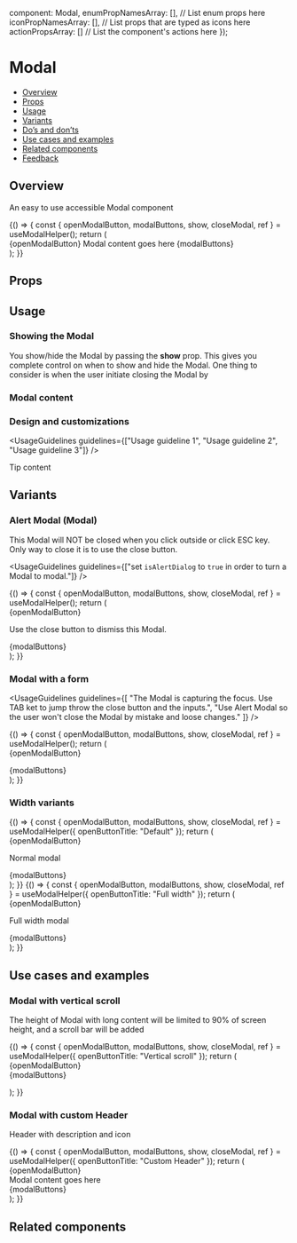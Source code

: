 
  component: Modal,
  enumPropNamesArray: [], // List enum props here
  iconPropNamesArray: [], // List props that are typed as icons here
  actionPropsArray: [] // List the component's actions here
});

<Meta title="Feedback/Modal" component={Modal} argTypes={metaSettings.argTypes} decorators={metaSettings.decorators} />

<!--- Component documentation -->

# Modal

- [Overview](#overview)
- [Props](#props)
- [Usage](#usage)
- [Variants](#variants)
- [Do’s and don’ts](#dos-and-donts)
- [Use cases and examples](#use-cases-and-examples)
- [Related components](#related-components)
- [Feedback](#feedback)

## Overview

An easy to use accessible Modal component

<Canvas>
  <Story name="Overview">
    {() => {
      const { openModalButton, modalButtons, show, closeModal, ref } = useModalHelper();
      return (
        <div>
          {openModalButton}
          <Modal
            id={"story-book-modal"}
            title={"Modal title"}
            triggerElement={ref.current}
            show={show}
            onClose={closeModal}
            closeButtonAriaLabel={"close"}
          >
            <ModalContent>Modal content goes here</ModalContent>
            <ModalFooter>{modalButtons}</ModalFooter>
          </Modal>
        </div>
      );
    }}
  </Story>
</Canvas>

## Props

<ArgsTable of={Modal} />

## Usage

### Showing the Modal

You show/hide the Modal by passing the <b>show</b> prop. This gives you complete control on when to show and hide the Modal.
One thing to consider is when the user initiate closing the Modal by

### Modal content

### Design and customizations

<UsageGuidelines guidelines={["Usage guideline 1", "Usage guideline 2", "Usage guideline 3"]} />

<Tip title="Not what you were looking for?">Tip content</Tip>

## Variants

### Alert Modal (Modal)

This Modal will NOT be closed when you click outside or click ESC key. Only way to close it is to use the close button.

<UsageGuidelines guidelines={["set `isAlertDialog` to `true` in order to turn a Modal to modal."]} />

<Canvas>
  <Story name="Alert Modal">
    {() => {
      const { openModalButton, modalButtons, show, closeModal, ref } = useModalHelper();
      return (
        <div>
          {openModalButton}
          <Modal
            id={"story-book-modal"}
            title={"Modal title"}
            triggerElement={ref.current}
            show={show}
            onClose={closeModal}
            isAlertDialog
            closeButtonAriaLabel={"close"}
          >
            <p>Use the close button to dismiss this Modal.</p>
            <ModalFooter>{modalButtons}</ModalFooter>
          </Modal>
        </div>
      );
    }}
  </Story>
</Canvas>

### Modal with a form

<UsageGuidelines
  guidelines={[
    "The Modal is capturing the focus. Use TAB ket to jump throw the close button and the inputs.",
    "Use Alert Modal so the user won't close the Modal by mistake and loose changes."
  ]}
/>

<Canvas>
  <Story name="Form Modal">
    {() => {
      const { openModalButton, modalButtons, show, closeModal, ref } = useModalHelper();
      return (
        <div>
          {openModalButton}
          <Modal
            id={"story-book-modal"}
            title={"Modal title"}
            triggerElement={ref.current}
            show={show}
            onClose={closeModal}
            isAlertDialog
            closeButtonAriaLabel={"close"}
          >
            <ModalContent>
              <form>
                <TextField title="Your Name" autoFocus size={TextField.sizes.MEDIUM} placeholder="John Doe" />
                <TextField title="Email" size={TextField.sizes.MEDIUM} placeholder="email@monday.com" />
                <TextField title="Email" size={TextField.sizes.MEDIUM} placeholder="email@monday.com" />
                <TextField title="Email" size={TextField.sizes.MEDIUM} placeholder="email@monday.com" />
                <TextField title="Email" size={TextField.sizes.MEDIUM} placeholder="email@monday.com" />
              </form>
            </ModalContent>
            <ModalFooter>{modalButtons}</ModalFooter>
          </Modal>
        </div>
      );
    }}
  </Story>
</Canvas>

### Width variants

<Canvas>
  <Story name="Width variants - Normal">
    {() => {
      const { openModalButton, modalButtons, show, closeModal, ref } = useModalHelper({
        openButtonTitle: "Default"
      });
      return (
        <div>
          {openModalButton}
          <Modal
            id={"story-book-modal"}
            title={"Modal title"}
            triggerElement={ref.current}
            show={show}
            onClose={closeModal}
            closeButtonAriaLabel={"close"}
            width={Modal.Width.DEFAULT}
          >
            <p>Normal modal</p>
            <ModalFooter>{modalButtons}</ModalFooter>
          </Modal>
        </div>
      );
    }}
  </Story>
  <Story name="Width variants - Full">
    {() => {
      const { openModalButton, modalButtons, show, closeModal, ref } = useModalHelper({
        openButtonTitle: "Full width"
      });
      return (
        <div>
          {openModalButton}
          <Modal
            id={"story-book-modal"}
            title={"Modal title"}
            triggerElement={ref.current}
            show={show}
            onClose={closeModal}
            width={Modal.Width.FULL_WIDTH}
            closeButtonAriaLabel={"close"}
          >
            <p>Full width modal</p>
            <ModalFooter>{modalButtons}</ModalFooter>
          </Modal>
        </div>
      );
    }}
  </Story>
</Canvas>

## Use cases and examples

### Modal with vertical scroll

The height of Modal with long content will be limited to 90% of screen height, and a scroll bar will be added

<Canvas>
  <Story name="Modal with vertical scroll">
    {() => {
      const { openModalButton, modalButtons, show, closeModal, ref } = useModalHelper({
        openButtonTitle: "Vertical scroll"
      });
      return (
        <div>
          {openModalButton}
          <Modal
            id={"story-book-modal"}
            title={"Modal title"}
            triggerElement={ref.current}
            show={show}
            onClose={closeModal}
            closeButtonAriaLabel={"close"}
          >
            <form>
              <TextField title="Your Name" size={TextField.sizes.MEDIUM} placeholder="John Doe" />
              <TextField title="Your Name" size={TextField.sizes.MEDIUM} placeholder="John Doe" />
              <TextField title="Your Name" size={TextField.sizes.MEDIUM} placeholder="John Doe" />
              <TextField title="Your Name" size={TextField.sizes.MEDIUM} placeholder="John Doe" />
              <TextField title="Your Name" size={TextField.sizes.MEDIUM} placeholder="John Doe" />
              <TextField title="Your Name" size={TextField.sizes.MEDIUM} placeholder="John Doe" />
              <TextField title="Your Name" size={TextField.sizes.MEDIUM} placeholder="John Doe" />
              <TextField title="Your Name" size={TextField.sizes.MEDIUM} placeholder="John Doe" />
              <TextField title="Your Name" size={TextField.sizes.MEDIUM} placeholder="John Doe" />
              <TextField title="Your Name" size={TextField.sizes.MEDIUM} placeholder="John Doe" />
              <TextField title="Your Name" size={TextField.sizes.MEDIUM} placeholder="John Doe" />
              <TextField title="Your Name" size={TextField.sizes.MEDIUM} placeholder="John Doe" />
              <TextField title="Your Name" size={TextField.sizes.MEDIUM} placeholder="John Doe" />
              <TextField title="Your Name" size={TextField.sizes.MEDIUM} placeholder="John Doe" />
              <TextField title="Your Name" size={TextField.sizes.MEDIUM} placeholder="John Doe" />
              <TextField title="Your Name" size={TextField.sizes.MEDIUM} placeholder="John Doe" />
              <TextField title="Your Name" size={TextField.sizes.MEDIUM} placeholder="John Doe" />
              <TextField title="Email" size={TextField.sizes.MEDIUM} placeholder="email@monday.com" />
              <TextField title="Email" size={TextField.sizes.MEDIUM} placeholder="email@monday.com" />
              <TextField title="Email" size={TextField.sizes.MEDIUM} placeholder="email@monday.com" />
              <TextField title="Email" size={TextField.sizes.MEDIUM} placeholder="email@monday.com" />
              <TextField title="Email" size={TextField.sizes.MEDIUM} placeholder="email@monday.com" />
              <TextField title="Email" size={TextField.sizes.MEDIUM} placeholder="email@monday.com" />
              <TextField title="Email" size={TextField.sizes.MEDIUM} placeholder="email@monday.com" />
              <TextField title="Email" size={TextField.sizes.MEDIUM} placeholder="email@monday.com" />
              <TextField title="Email" size={TextField.sizes.MEDIUM} placeholder="email@monday.com" />
              <TextField title="Email" size={TextField.sizes.MEDIUM} placeholder="email@monday.com" />
              <TextField title="Email" size={TextField.sizes.MEDIUM} placeholder="email@monday.com" />
              <TextField title="Email" size={TextField.sizes.MEDIUM} placeholder="email@monday.com" />
              <TextField title="Email" size={TextField.sizes.MEDIUM} placeholder="email@monday.com" />
              <TextField title="Email" size={TextField.sizes.MEDIUM} placeholder="email@monday.com" />
              <TextField title="Email" size={TextField.sizes.MEDIUM} placeholder="email@monday.com" />
              <TextField title="Email" size={TextField.sizes.MEDIUM} placeholder="email@monday.com" />
              <TextField title="Email" size={TextField.sizes.MEDIUM} placeholder="email@monday.com" />
              <TextField title="Email" size={TextField.sizes.MEDIUM} placeholder="email@monday.com" />
              <TextField title="Email" size={TextField.sizes.MEDIUM} placeholder="email@monday.com" />
            </form>
            <ModalFooter>{modalButtons}</ModalFooter>
          </Modal>
        </div>
      );
    }}
  </Story>
</Canvas>

### Modal with custom Header

Header with description and icon

<Canvas>
  <Story name="Modal with custom Header">
    {() => {
      const { openModalButton, modalButtons, show, closeModal, ref } = useModalHelper({
        openButtonTitle: "Custom Header"
      });
      return (
        <div>
          {openModalButton}
          <Modal
            id={"story-book-modal"}
            title={"Modal title"}
            triggerElement={ref.current}
            show={show}
            onClose={closeModal}
            closeButtonAriaLabel={"close"}
          >
            <ModalHeader title={"Modal Title"} description={"Modal description goes here"} icon={Settings} />
            <div>Modal content goes here</div>
            <ModalFooter>{modalButtons}</ModalFooter>
          </Modal>
        </div>
      );
    }}
  </Story>
</Canvas>

## Related components

[//]: # "<RelatedComponents componentsNames={[]} />"
